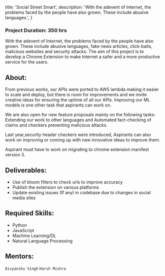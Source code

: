 
  title: 'Social Street Smart',
  description:
    'With the adevent of Internet, the problems faced by the people have also grown. These include abusive languages.',
}


### Project Duration: 350 hrs

With the adevent of Internet, the problems faced by the people have also grown. These include abusive languages, fake news articles, click-baits, malicious websites and security attacks.
The aim of this project is to develop a Chrome Extension to make Internet a safer and a more productive service for the users.

## About:

From previous works, our APIs were ported to AWS lambda making it easier to scale and deploy, but there is room for improvements and we invite creative ideas for ensuring the uptime of all our APIs. Improving our ML models is one other task that aspirants can work on.

We are also open for new feature proposals mainly on the following tasks: Extending our work to other languages and Automated fact-checking of claims and checkers preventing malicious attacks.

Last year,security header checkers were introduced, Aspirants can also work on improving or coming up with new innovative ideas to improve them.

Aspirant must have to work on migrating to chrome extension manifest version 3.

## Deliverables:

- Use of bloom filters to check urls to improve accuracy
- Publish the extension on various platforms
- Update existing issues (If any) in codebase due to changes in social media sites

## Required Skills:

- Python
- JavaScript
- Machine Learning/DL
- Natural Language Processing

## Mentors:

`Divyanshu Singh` `Harsh Mishra`
